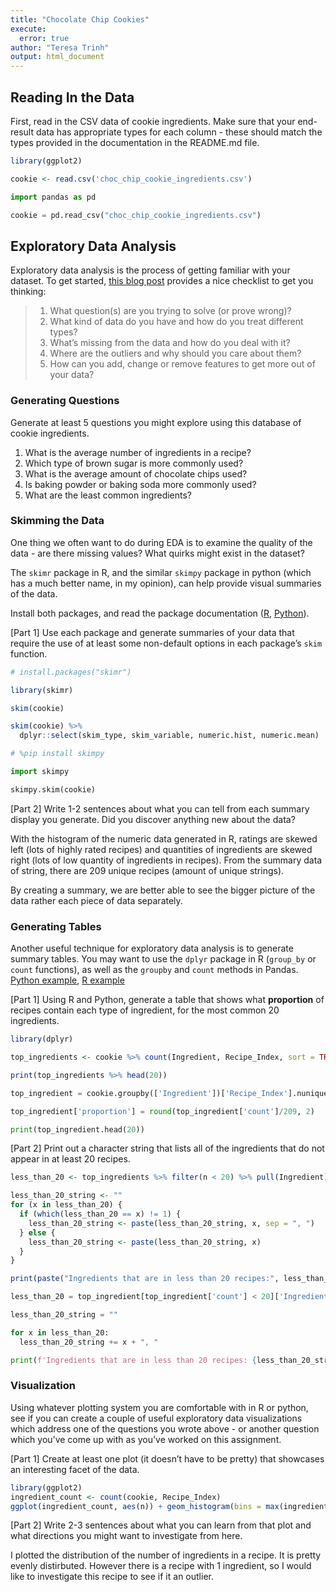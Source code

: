 ```yaml
---
title: "Chocolate Chip Cookies"
execute:
  error: true
author: "Teresa Trinh"
output: html_document
---
```


## Reading In the Data

First, read in the CSV data of cookie ingredients.
Make sure that your end-result data has appropriate types for each column - these should match the types provided in the documentation in the README.md file.

```r

library(ggplot2)

cookie <- read.csv('choc_chip_cookie_ingredients.csv')

```

```python
import pandas as pd

cookie = pd.read_csv("choc_chip_cookie_ingredients.csv")

```


## Exploratory Data Analysis

Exploratory data analysis is the process of getting familiar with your dataset. To get started, [this blog post](https://www.mrdbourke.com/a-gentle-introduction-to-exploratory-data-analysis/) provides a nice checklist to get you thinking:

> 1.  What question(s) are you trying to solve (or prove wrong)?
> 2.  What kind of data do you have and how do you treat different types?
> 3.  What's missing from the data and how do you deal with it?
> 4.  Where are the outliers and why should you care about them?
> 5.  How can you add, change or remove features to get more out of your data?

### Generating Questions

Generate at least 5 questions you might explore using this database of cookie ingredients.

1. What is the average number of ingredients in a recipe?
2. Which type of brown sugar is more commonly used? 
3. What is the average amount of chocolate chips used?
4. Is baking powder or baking soda more commonly used?
5. What are the least common ingredients?


### Skimming the Data

One thing we often want to do during EDA is to examine the quality of the data - are there missing values? What quirks might exist in the dataset?

The `skimr` package in R, and the similar `skimpy` package in python (which has a much better name, in my opinion), can help provide visual summaries of the data. 

Install both packages, and read the package documentation ([R](https://cran.r-project.org/web/packages/skimr/vignettes/skimr.html), [Python](https://pypi.org/project/skimpy/)).

[Part 1] Use each package and generate summaries of your data that require the use of at least some non-default options in each package's `skim` function.


```r
# install.packages("skimr")

library(skimr)

skim(cookie)

skim(cookie) %>%
  dplyr::select(skim_type, skim_variable, numeric.hist, numeric.mean)

```

```python

# %pip install skimpy

import skimpy

skimpy.skim(cookie)

```

[Part 2] Write 1-2 sentences about what you can tell from each summary display you generate. Did you discover anything new about the data?

With the histogram of the numeric data generated in R, ratings are skewed left (lots of highly rated recipes) and quantities of ingredients are skewed right (lots of low quantity of ingredients in recipes). From the summary data of string, there are 209 unique recipes (amount of unique strings). 

By creating a summary, we are better able to see the bigger picture of the data rather each piece of data separately. 


### Generating Tables

Another useful technique for exploratory data analysis is to generate summary tables. 
You may want to use the `dplyr` package in R (`group_by` or `count` functions), as well as the `groupby` and `count` methods in Pandas. [Python example](https://sparkbyexamples.com/pandas/pandas-groupby-count-examples/), [R example](https://dplyr.tidyverse.org/reference/count.html)

[Part 1] Using R and Python, generate a table that shows what **proportion** of recipes contain each type of ingredient, for the most common 20 ingredients.

```r
library(dplyr)

top_ingredients <- cookie %>% count(Ingredient, Recipe_Index, sort = TRUE) %>% count(Ingredient, sort = TRUE) %>% mutate(proportion = round((n/209), digits = 2)) 

print(top_ingredients %>% head(20))

```

```python

top_ingredient = cookie.groupby(['Ingredient'])['Recipe_Index'].nunique().sort_values(ascending = False).reset_index(name = 'count')

top_ingredient['proportion'] = round(top_ingredient['count']/209, 2)

print(top_ingredient.head(20))

```

[Part 2] Print out a character string that lists all of the ingredients that do not appear in at least 20 recipes.

```r

less_than_20 <- top_ingredients %>% filter(n < 20) %>% pull(Ingredient)

less_than_20_string <- ""
for (x in less_than_20) {
  if (which(less_than_20 == x) != 1) {
    less_than_20_string <- paste(less_than_20_string, x, sep = ", ")
  } else {
    less_than_20_string <- paste(less_than_20_string, x)
  }
}

print(paste("Ingredients that are in less than 20 recipes:", less_than_20_string))

```

```python

less_than_20 = top_ingredient[top_ingredient['count'] < 20]['Ingredient']

less_than_20_string = ""

for x in less_than_20:
  less_than_20_string += x + ", "

print(f'Ingredients that are in less than 20 recipes: {less_than_20_string[:-2]}')

```

### Visualization

Using whatever plotting system you are comfortable with in R or python, see if you can create a couple of useful exploratory data visualizations which address one of the questions you wrote above - or another question which you've come up with as you've worked on this assignment.

[Part 1] Create at least one plot (it doesn't have to be pretty) that showcases an interesting facet of the data.

```r
library(ggplot2)
ingredient_count <- count(cookie, Recipe_Index)
ggplot(ingredient_count, aes(n)) + geom_histogram(bins = max(ingredient_count$n))

```

[Part 2] Write 2-3 sentences about what you can learn from that plot and what directions you might want to investigate from here.

I plotted the distribution of the number of ingredients in a recipe. It is pretty evenly distirbuted. However there is a recipe with 1 ingredient, so I would like to investigate this recipe to see if it an outlier. 
